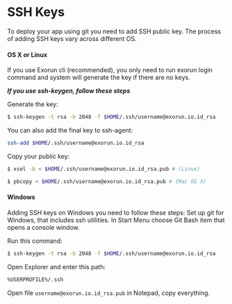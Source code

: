 # SSH Keys
To deploy your app using git you need to add SSH public key.
The process of adding SSH keys vary across different OS.

#### OS X or Linux
If you use Exorun cli (recommended), you only need to run exorun login command and system will generate the key if there are no keys.

***If you use ssh-keygen, follow these steps***

Generate the key:
```sh
$ ssh-keygen -t rsa -b 2048 -f $HOME/.ssh/username@exorun.io.id_rsa
```
You can also add the final key to ssh-agent:
```sh
ssh-add $HOME/.ssh/username@exorun.io.id_rsa
```

Copy your public key:
```sh
$ xsel -b < $HOME/.ssh/username@exorun.io.id_rsa.pub # (Linux)
```
```sh
$ pbcopy < $HOME/.ssh/username@exorun.io.id_rsa.pub # (Mac OS X)
```
#### Windows
Adding SSH keys on Windows you need to follow these steps:
Set up git for Windows, that includes ssh utilities.
In Start Menu choose Git Bash item that opens a console window.

Run this command:
```sh
$ ssh-keygen -t rsa -b 2048 -f $HOME/.ssh/username@exorun.io.id_rsa
```
Open Explorer and enter this path:
```sh
%USERPROFILE%/.ssh
```
Open file `username@exorun.io.id_rsa.pub` in Notepad, copy everything.